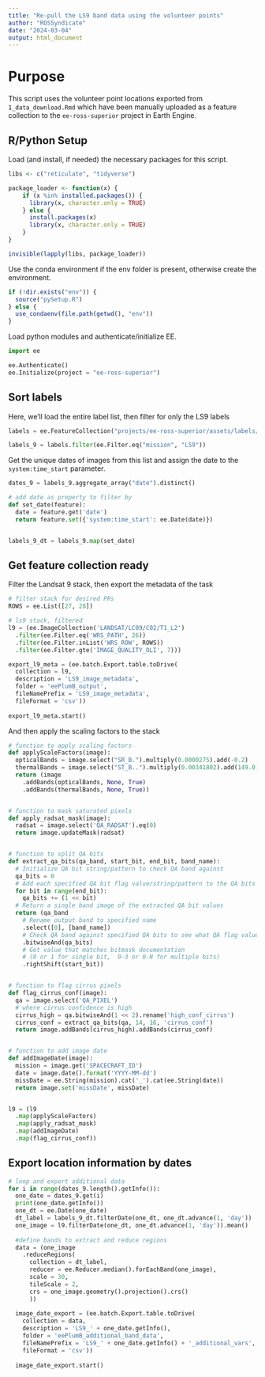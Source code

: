 ```yaml
---
title: "Re-pull the LS9 band data using the volunteer points"
author: "ROSSyndicate"
date: "2024-03-04"
output: html_document
---
```


# Purpose

This script uses the volunteer point locations exported from `1_data_download.Rmd` which have been manually uploaded as a feature collection to the `ee-ross-superior` project in Earth Engine.

## R/Python Setup

Load (and install, if needed) the necessary packages for this script.

```r
libs <- c("reticulate", "tidyverse")

package_loader <- function(x) {
    if (x %in% installed.packages()) {
      library(x, character.only = TRUE)
    } else {
      install.packages(x)
      library(x, character.only = TRUE)
    }
}

invisible(lapply(libs, package_loader))
```

Use the conda environment if the env folder is present, otherwise create the environment.

```r
if (!dir.exists("env")) {
  source("pySetup.R")
} else {
  use_condaenv(file.path(getwd(), "env"))
}
```

Load python modules and authenticate/initialize EE.

```python
import ee

ee.Authenticate()
ee.Initialize(project = "ee-ross-superior")
```

## Sort labels

Here, we'll load the entire label list, then filter for only the LS9 labels

```python
labels = ee.FeatureCollection("projects/ee-ross-superior/assets/labels/collated_label_data_v2023-07-20")

labels_9 = labels.filter(ee.Filter.eq("mission", "LS9"))
```

Get the unique dates of images from this list and assign the date to the `system:time_start` parameter.

```python
dates_9 = labels_9.aggregate_array("date").distinct()

# add date as property to filter by
def set_date(feature):
  date = feature.get('date')
  return feature.set({'system:time_start': ee.Date(date)})


labels_9_dt = labels_9.map(set_date)
```

## Get feature collection ready

Filter the Landsat 9 stack, then export the metadata of the task

```python
# filter stack for desired PRs
ROWS = ee.List([27, 28])

# ls9 stack, filtered
l9 = (ee.ImageCollection('LANDSAT/LC09/C02/T1_L2')
  .filter(ee.Filter.eq('WRS_PATH', 26))
  .filter(ee.Filter.inList('WRS_ROW', ROWS))
  .filter(ee.Filter.gte('IMAGE_QUALITY_OLI', 7)))

export_l9_meta = (ee.batch.Export.table.toDrive(
  collection = l9,
  description = 'LS9_image_metadata',
  folder = 'eePlumB_output',
  fileNamePrefix = 'LS9_image_metadata',
  fileFormat = 'csv'))
  
export_l9_meta.start()

```

And then apply the scaling factors to the stack

```python
# function to apply scaling factors
def applyScaleFactors(image):
  opticalBands = image.select("SR_B.").multiply(0.0000275).add(-0.2)
  thermalBands = image.select("ST_B..").multiply(0.00341802).add(149.0)
  return (image
    .addBands(opticalBands, None, True)
    .addBands(thermalBands, None, True))


# function to mask saturated pixels
def apply_radsat_mask(image):
  radsat = image.select('QA_RADSAT').eq(0)
  return image.updateMask(radsat)


# function to split QA bits
def extract_qa_bits(qa_band, start_bit, end_bit, band_name):
  # Initialize QA bit string/pattern to check QA band against
  qa_bits = 0
  # Add each specified QA bit flag value/string/pattern to the QA bits to check/extract
  for bit in range(end_bit):
    qa_bits += (1 << bit)
  # Return a single band image of the extracted QA bit values
  return (qa_band
    # Rename output band to specified name
    .select([0], [band_name])
    # Check QA band against specified QA bits to see what QA flag values are set
    .bitwiseAnd(qa_bits)
    # Get value that matches bitmask documentation
    # (0 or 1 for single bit,  0-3 or 0-N for multiple bits)
    .rightShift(start_bit))


# function to flag cirrus pixels
def flag_cirrus_conf(image):
  qa = image.select('QA_PIXEL')
  # where cirrus confidence is high
  cirrus_high = qa.bitwiseAnd(1 << 2).rename('high_conf_cirrus')
  cirrus_conf = extract_qa_bits(qa, 14, 16, 'cirrus_conf')
  return image.addBands(cirrus_high).addBands(cirrus_conf)


# function to add image date
def addImageDate(image):
  mission = image.get('SPACECRAFT_ID')
  date = image.date().format('YYYY-MM-dd')
  missDate = ee.String(mission).cat('_').cat(ee.String(date))
  return image.set('missDate', missDate)


l9 = (l9
  .map(applyScaleFactors)
  .map(apply_radsat_mask)
  .map(addImageDate)
  .map(flag_cirrus_conf))

```

## Export location information by dates

```python
# loop and export additional data
for i in range(dates_9.length().getInfo()):
  one_date = dates_9.get(i)
  print(one_date.getInfo())
  one_dt = ee.Date(one_date)
  dt_label = labels_9_dt.filterDate(one_dt, one_dt.advance(1, 'day'))
  one_image = l9.filterDate(one_dt, one_dt.advance(1, 'day')).mean()
  
  #define bands to extract and reduce regions
  data = (one_image
    .reduceRegions(
      collection = dt_label,
      reducer = ee.Reducer.median().forEachBand(one_image),
      scale = 30,
      tileScale = 2,
      crs = one_image.geometry().projection().crs()
      ))
  
  image_date_export = (ee.batch.Export.table.toDrive(
    collection = data,
    description = 'LS9_' + one_date.getInfo(),
    folder = 'eePlumB_additional_band_data',
    fileNamePrefix = 'LS9_' + one_date.getInfo() + '_additional_vars',
    fileFormat = 'csv'))
    
  image_date_export.start()

```

